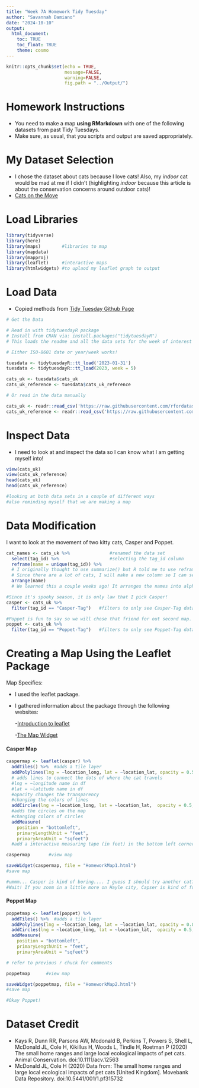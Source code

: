 ```yaml
---
title: "Week 7A Homework Tidy Tuesday"
author: "Savannah Damiano"
date: "2024-10-10"
output: 
  html_document:
    toc: TRUE                   
    toc_float: TRUE
    theme: cosmo
---
```


```r
knitr::opts_chunk$set(echo = TRUE,
                      message=FALSE, 
                      warning=FALSE,
                      fig.path = "../Output/")
```
# Homework Instructions

- You need to make a map **using RMarkdown** with one of the following datasets from past Tidy Tuesdays. 
- Make sure, as usual, that you scripts and output are saved appropriately.

# My Dataset Selection

- I chose the dataset about cats because I love cats! Also, my _indoor_ cat would be mad at me if I didn't (highlighting _indoor_ because this article is about the conservation concerns around outdoor cats)!
- [Cats on the Move](https://github.com/rfordatascience/tidytuesday/blob/master/data/2023/2023-01-31/readme.md)


# Load Libraries
```r
library(tidyverse)
library(here)
library(maps)        #libraries to map
library(mapdata)
library(mapproj)
library(leaflet)     #interactive maps
library(htmlwidgets) #to uplaod my leaflet graph to output

```
# Load Data

- Copied methods from [Tidy Tuesday Github Page](https://github.com/rfordatascience/tidytuesday/blob/master/data/2023/2023-01-31/readme.md) 

```r
# Get the Data

# Read in with tidytuesdayR package 
# Install from CRAN via: install.packages("tidytuesdayR")
# This loads the readme and all the data sets for the week of interest

# Either ISO-8601 date or year/week works!

tuesdata <- tidytuesdayR::tt_load('2023-01-31')
tuesdata <- tidytuesdayR::tt_load(2023, week = 5)

cats_uk <- tuesdata$cats_uk
cats_uk_reference <- tuesdata$cats_uk_reference

# Or read in the data manually

cats_uk <- readr::read_csv('https://raw.githubusercontent.com/rfordatascience/tidytuesday/master/data/2023/2023-01-31/cats_uk.csv')
cats_uk_reference <- readr::read_csv('https://raw.githubusercontent.com/rfordatascience/tidytuesday/master/data/2023/2023-01-31/cats_uk_reference.csv')

```
# Inspect Data

- I need to look at and inspect the data so I can know what I am getting myself into!

```r
view(cats_uk)
view(cats_uk_reference)
head(cats_uk)
head(cats_uk_reference)

#looking at both data sets in a couple of different ways
#also reminding myself that we are making a map
```
# Data Modification 

I want to look at the movement of two kitty cats, Casper and Poppet. 

```r

cat_names <- cats_uk %>%               #renamed the data set 
  select(tag_id) %>%                   #selecting the tag_id column
  reframe(name = unique(tag_id)) %>%   
  # I originally thought to use summarize() but R told me to use reframe
  # Since there are a lot of cats, I will make a new column so I can see all the tag_id names so I can easily pick a cat
  arrange(name)
  # We learned this a couple weeks ago! It arranges the names into alphabetical order. 

#Since it's spooky season, it is only law that I pick Casper!
casper <- cats_uk %>%
  filter(tag_id == "Casper-Tag")   #filters to only see Casper-Tag data

#Poppet is fun to say so we will chose that friend for out second map.
poppet <- cats_uk %>%
  filter(tag_id == "Poppet-Tag")   #filters to only see Poppet-Tag data


```

# Creating a Map Using the Leaflet Package 

Map Specifics:

-   I used the leaflet package.

-   I gathered information about the package through the following websites:

    -[Introduction to leaflet](https://rstudio.github.io/leaflet/articles/leaflet.html#:~:text=Create%20a%20map%20widget%20by%20calling%20leaflet%28%29.%20Add,desired.%20Print%20the%20map%20widget%20to%20display%20it.)
    
    -[The Map Widget](https://rstudio.github.io/leaflet/articles/widget.html)


#### Casper Map
```r

caspermap <- leaflet(casper) %>%
  addTiles() %>%  #adds a tile layer
  addPolylines(lng = ~location_long, lat = ~location_lat, opacity = 0.5, color = "black") %>%
  # adds lines to connect the dots of where the cat travels
  #lng = ~longitude name in df
  #lat = ~latitude name in df
  #opacity changes the transparency 
  #changing the colors of lines
  addCircles(lng = ~location_long, lat = ~location_lat,  opacity = 0.5, color = "orange") %>%
  #adds the circles on the map
  #changing colors of circles
  addMeasure(
    position = "bottomleft",
    primaryLengthUnit = "feet",
    primaryAreaUnit = "sqfeet")
  #add a interactive measuring tape (in feet) in the bottom left corner

caspermap       #view map

saveWidget(caspermap, file = "HomeworkMap1.html")
#save map

#ummm... Casper is kind of boring.... I guess I should try another cat?
#Wait! If you zoom in a little more on Hayle city, Capser is kind of fun. 
```

#### Poppet Map
```r
poppetmap <- leaflet(poppet) %>%
  addTiles() %>%  #adds a tile layer
  addPolylines(lng = ~location_long, lat = ~location_lat, opacity = 0.8, color = "hotpink") %>%
  addCircles(lng = ~location_long, lat = ~location_lat,  opacity = 0.5, color = "purple") %>%
  addMeasure(
    position = "bottomleft",
    primaryLengthUnit = "feet",
    primaryAreaUnit = "sqfeet")

# refer to previous r chuck for comments 

poppetmap      #view map

saveWidget(poppetmap, file = "HomeworkMap2.html")
#save map

#Okay Poppet! 
```


# Dataset Credit
- Kays R, Dunn RR, Parsons AW, Mcdonald B, Perkins T, Powers S, Shell L, McDonald JL, Cole H, Kikillus H, Woods L, Tindle H, Roetman P (2020) The small home ranges and large local ecological impacts of pet cats. Animal Conservation. doi:10.1111/acv.12563
- McDonald JL, Cole H (2020) Data from: The small home ranges and large local ecological impacts of pet cats [United Kingdom]. Movebank Data Repository. doi:10.5441/001/1.pf315732














